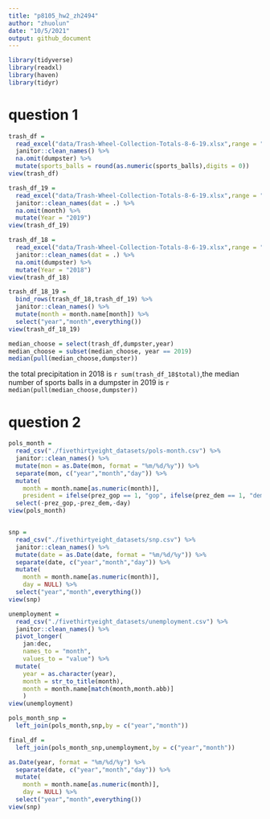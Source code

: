 ```yaml
---
title: "p8105_hw2_zh2494"
author: "zhuolun"
date: "10/5/2021"
output: github_document
---
```


```r
library(tidyverse)
library(readxl)
library(haven)
library(tidyr)
```

# question 1
```r
trash_df = 
  read_excel("data/Trash-Wheel-Collection-Totals-8-6-19.xlsx",range = "A2:N408") %>%
  janitor::clean_names() %>% 
  na.omit(dumpster) %>%
  mutate(sports_balls = round(as.numeric(sports_balls),digits = 0))
view(trash_df)

trash_df_19 =
  read_excel("data/Trash-Wheel-Collection-Totals-8-6-19.xlsx",range = "A2:B14",4) %>%
  janitor::clean_names(dat = .) %>%
  na.omit(month) %>%
  mutate(Year = "2019")
view(trash_df_19)

trash_df_18 =
  read_excel("data/Trash-Wheel-Collection-Totals-8-6-19.xlsx",range = "A2:B14",5) %>% 
  janitor::clean_names(dat = .) %>%
  na.omit(dumpster) %>%
  mutate(Year = "2018")
view(trash_df_18)

trash_df_18_19 = 
  bind_rows(trash_df_18,trash_df_19) %>% 
  janitor::clean_names() %>%
  mutate(month = month.name[month]) %>% 
  select("year","month",everything())
view(trash_df_18_19)

median_choose = select(trash_df,dumpster,year)
median_choose = subset(median_choose, year == 2019)
median(pull(median_choose,dumpster))
```

the total precipitation in 2018 is `r sum(trash_df_18$total)`,the median number of sports balls in a dumpster in 2019 is `r median(pull(median_choose,dumpster))`

# question 2
```r
pols_month = 
  read_csv("./fivethirtyeight_datasets/pols-month.csv") %>% 
  janitor::clean_names() %>% 
  mutate(mon = as.Date(mon, format = "%m/%d/%y")) %>% 
  separate(mon, c("year","month","day")) %>% 
  mutate(
    month = month.name[as.numeric(month)],
    president = ifelse(prez_gop == 1, "gop", ifelse(prez_dem == 1, "dem",0))) %>% 
  select(-prez_gop,-prez_dem,-day)
view(pols_month)


snp = 
  read_csv("./fivethirtyeight_datasets/snp.csv") %>%
  janitor::clean_names() %>% 
  mutate(date = as.Date(date, format = "%m/%d/%y")) %>% 
  separate(date, c("year","month","day")) %>% 
  mutate(
    month = month.name[as.numeric(month)],
    day = NULL) %>% 
  select("year","month",everything())
view(snp)

unemployment = 
  read_csv("./fivethirtyeight_datasets/unemployment.csv") %>% 
  janitor::clean_names() %>% 
  pivot_longer(
    jan:dec,
    names_to = "month",
    values_to = "value") %>% 
  mutate(
    year = as.character(year),
    month = str_to_title(month),
    month = month.name[match(month,month.abb)]
    )
view(unemployment)

pols_month_snp =
  left_join(pols_month,snp,by = c("year","month"))

final_df = 
  left_join(pols_month_snp,unemployment,by = c("year","month"))
```

```r
as.Date(year, format = "%m/%d/%y") %>% 
  separate(date, c("year","month","day")) %>% 
  mutate(
    month = month.name[as.numeric(month)],
    day = NULL) %>% 
  select("year","month",everything())
view(snp)

```

